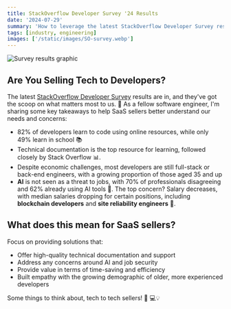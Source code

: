 ```yaml
---
title: StackOverflow Developer Survey '24 Results
date: '2024-07-29'
summary: 'How to leverage the latest StackOverflow Developer Survey results if you sell to software engineers'
tags: [industry, engineering]
images: ['/static/images/SO-survey.webp']
---
```


![Survey results graphic](/static/images/SO-survey.webp)

## Are You Selling Tech to Developers?

The latest [StackOverflow Developer Survey](https://stackoverflow.blog/2024/07/24/developers-want-more-more-more-the-2024-results-from-stack-overflow-s-annual-developer-survey/) results are in, and they've got the scoop on what matters most to us. 🤔 As a fellow software engineer, I'm sharing some key takeaways to help SaaS sellers better understand our needs and concerns:

- 82% of developers learn to code using online resources, while only 49% learn in school 📚
- Technical documentation is the top resource for learning, followed closely by Stack Overflow 📊.
- Despite economic challenges, most developers are still full-stack or back-end engineers, with a growing proportion of those aged 35 and up
- **AI** is not seen as a threat to jobs, with 70% of professionals disagreeing and 62% already using AI tools 🤖. The top concern? Salary decreases, with median salaries dropping for certain positions, including **blockchain developers** and **site reliability engineers** 💸.

## What does this mean for SaaS sellers?

Focus on providing solutions that:

- Offer high-quality technical documentation and support
- Address any concerns around AI and job security
- Provide value in terms of time-saving and efficiency
- Built empathy with the growing demographic of older, more experienced developers

Some things to think about, tech to tech sellers! 📝 💻💡
